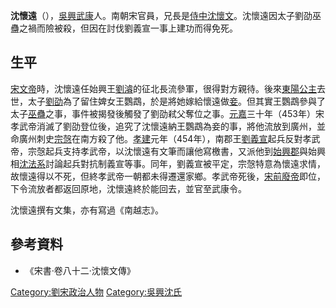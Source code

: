 '''沈懷遠'''（{{bd|5世紀||？|catIdx=S}}），[[吳興|吳興]][[武康|武康]]人。南朝宋官員，兄長是[[侍中|侍中]][[沈懷文|沈懷文]]。沈懷遠因太子劉劭巫蠱之禍而險被殺，但因在討伐劉義宣一事上建功而得免死。

== 生平 ==
[[宋文帝|宋文帝]]時，沈懷遠任始興王[[劉濬|劉濬]]的征北長流參軍，很得對方親待。後來[[東陽公主|東陽公主]]去世，太子[[劉劭_(劉宋)|劉劭]]為了留住婢女王鸚鵡，於是將她嫁給懷遠做[[妾|妾]]。但其實王鸚鵡參與了太子[[巫蠱|巫蠱]]之事，事件被揭發後觸發了劉劭弒父奪位之事。[[元嘉_(劉宋)|元嘉]]三十年（453年）宋孝武帝消滅了劉劭登位後，追究了沈懷遠納王鸚鵡為妾的事，將他流放到廣州，並命廣州刺史[[宗愨|宗愨]]在南方殺了他。[[孝建|孝建]]元年（454年），南郡王[[劉義宣|劉義宣]]起兵反對孝武帝，宗愨起兵支持孝武帝，以沈懷遠有文筆而讓他寫檄書，又派他到[[始興郡|始興郡]]與始興相[[沈法系|沈法系]]討論起兵對抗制義宣等事。同年，劉義宣被平定，宗愨特意為懷遠求情，故懷遠得以不死，但終孝武帝一朝都未得遷還家鄉。孝武帝死後，[[宋前廢帝|宋前廢帝]]即位，下令流放者都返回原地，沈懷遠終於能回去，並官至武康令。

沈懷遠撰有文集，亦有寫過《南越志》。

== 參考資料 ==
*《宋書·卷八十二·沈懷文傳》

[[Category:劉宋政治人物|Category:劉宋政治人物]]
[[Category:吳興沈氏|Category:吳興沈氏]]
